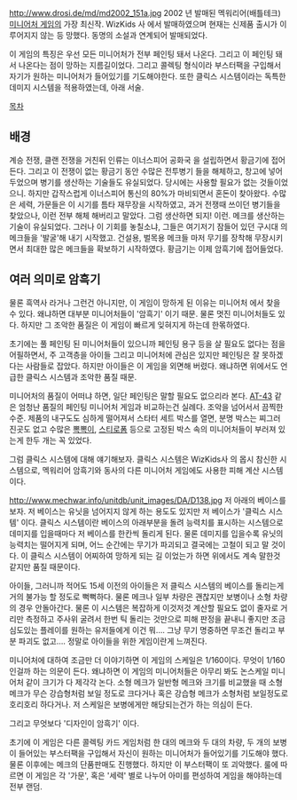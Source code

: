 http://www.drosi.de/md/md2002_151a.jpg
2002 년 발매된 멕워리어(배틀테크) [[미니어처 게임]]의 가장 최신작. WizKids 사 에서 발매하였으며 현재는 신제품 출시가 이루어지지 않는 등 망했다. 동명의 소설과 연계되어 발매되었다.

이 게임의 특징은 우선 모든 미니어처가 전부 페인팅 돼서 나온다. 그리고 이 페인팅 돼서 나온다는 점이 망하는 지름길이었다. 그리고 콜렉팅 형식이라 부스터팩을 구입해서 자기가 원하는 미니어처가 들어있기를 기도해야한다. 또한 클릭스 시스템이라는 독특한 데미지 시스템을 적용하였는데, 아래 서술.

[[목차]]

== 배경 ==
계승 전쟁, 클랜 전쟁을 거친뒤 인류는 이너스피어 공화국 을 설립하면서 황금기에 접어든다. 그리고 이 전쟁이 없는 황금기 동안 수많은 전투병기 들을 해체하고, 창고에 넣어두었으며 병기를 생산하는 기술들도 유실되었다. 당시에는 사용할 필요가 없는 것들이었으니. 하지만 갑작스럽게 이너스피어 통신의 80%가 마비되면서 혼돈이 찾아왔다. 수많은 세력, 가문들은 이 시기를 틈타 재무장을 시작하였고, 과거 전쟁때 쓰이던 병기들을 찾았으나, 이런 전부 해체 해버리고 말았다. 그럼 생산하면 되지! 이런. 메크를 생산하는 기술이 유실되었다. 그러나 이 기회를 놓칠소냐, 그들은 여기저기 잠들어 있던 구시대 의 메크들을 '발굴'해 내기 시작했고. 건설용, 벌목용 메크들 마저 무기를 장착해 무장시키면서 최대한 많은 메크들을 확보하기 시작하였다.
황금기는 이제 암흑기에 접어들었다.


== 여러 의미로 암흑기 ==
물론 흑역사 라거나 그런건 아니지만, 이 게임이 망하게 된 이유는 미니어처 에서 찾을 수 있다. 왜냐하면 대부분 미니어처들이 '암흑기' 이기 때문. 물론 멋진 미니어처들도 있다. 하지만 그 조악한 품질은 이 게임이 빠르게 잊혀지게 하는데 한몪하였다.

초기에는 풀 페인팅 된 미니어처들이 있으니까 페인팅 용구 등을 살 필요도 없다는 점을 어필하면서, 주 고객층을 아이들 그리고 미니어처에 관심은 있지만 페인팅은 잘 못하겠다는 사람들로 잡았다. 하지만 아이들은 이 게임을 외면해 버렸다. 왜냐하면 위에서도 언급한 클릭스 시스템과 조악한 품질 때문.

미니어처의 품질이 어떠냐 하면, 일단 페인팅은 말할 필요도 없으리라 본다. [[AT-43]] 같은 엄청난 품질의 페인팅 미니어처 게임과 비교하는건 실례다. 조악을 넘어서서 끔찍한 수준. 제품의 내구도도 심하게 떨어져서 스타터 세트 박스를 열면, 분명 박스는 찌그러 진곳도 없고 수많은 [[뽁뽁이]], [[스티로폼]] 등으로 고정된 박스 속의 미니어처들이 부러져 있는게 한두 개는 꼭 있었다.

그럼 클릭스 시스템에 대해 얘기해보자. 클릭스 시스템은 WizKids사 의 몹시 참신한 시스템으로, 멕워리어 암흑기와 동사의 다른 미니어처 게임에도 사용한 피해 계산 시스템이다.

http://www.mechwar.info/unitdb/unit_images/DA/D138.jpg
저 아래의 베이스를 보자. 저 베이스는 유닛을 넘어지지 않게 하는 용도도 있지만 저 베이스가 '클릭스 시스템' 이다. 클릭스 시스템이란 베이스의 아래부분을 돌려 능력치를 표시하는 시스템으로 데미지를 입을때마다 저 베이스를 한칸씩 돌리게 된다. 물론 데미지를 입을수록 유닛의 능력치는 떨어지게 되며, 어느 순간에는 무기가 파괴되고 결국에는 고철이 되고 말 것이다. 이 클릭스 시스템이 어찌하여 망하게 되는 길 이었는가 하면 위에서도 계속 말한것 같지만 품질 때문이다. 

아이들, 그러니까 적어도 15세 이전의 아이들은 저 클릭스 시스템의 베이스를 돌리는게 거의 불가능 할 정도로 뻑뻑하다. 물론 메크나 일부 차량은 괜찮지만 보병이나 소형 차량의 경우 안돌아간다. 물론 이 시스템은 복잡하게 이것저것 계산할 필요도 없이 줄자로 거리만 측정하고 주사위 굴려서 한번 틱 돌리는 것만으로 피해 판정을 끝내니 좋지만 조금 심도있는 플레이를 원하는 유저들에게 이건 뭐…. 그냥 무기 명중하면 무조건 돌리고 부분 파괴도 없고…. 정말로 아이들을 위한 게임이란게 느껴진다.

미니어처에 대하여 조금만 더 이야기하면 이 게임의 스케일은 1/160이다. 무엇이 1/160 인걸까 하는 의문이 든다. 왜냐하면 이 게임의 미니어처들은 아무리 봐도 논스케일 미니어처 같이 크기가 다 제각각 논다. 소형 메크가 일반형 메크와 크기를 비교했을 때 소형 메크가 무슨 강습형처럼 보일 정도로 크다거나 혹은 강습형 메크가 소형처럼 보일정도로 호리호리 하다거나. 저 스케일은 보병에게만 해당되는건가 하는 의심이 든다.

그리고 무엇보다 '디자인이 암흑기' 이다.

초기에 이 게임은 다른 콜렉팅 카드 게임처럼 한 대의 메크와 두 대의 차량, 두 개의 보병이 들어있는 부스터팩을 구입해서 자신이 원하는 미니어처가 들어있기를 기도해야 했다. 물론 이후에는 메크의 단품판매도 진행했다. 하지만 이 부스터팩이 또 괴악했다. 룰에 따르면 이 게임은 각 '가문', 혹은 '세력' 별로 나누어 아미를 편성하여 게임을 해야하는데 전부 랜덤.
